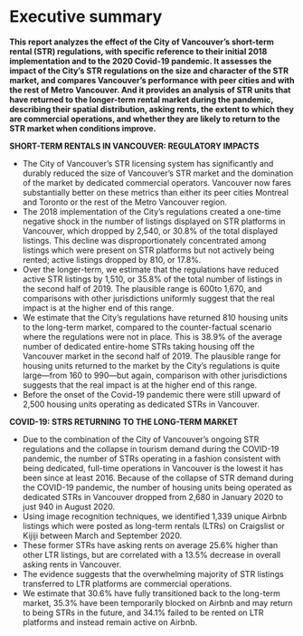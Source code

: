 # Executive summary {-}

**This report analyzes the effect of the City of Vancouver’s short-term rental (STR) regulations, with specific reference to their initial 2018 implementation and to the 2020 Covid-19 pandemic. It assesses the impact of the City’s STR regulations on the size and character of the STR market, and compares Vancouver’s performance with peer cities and with the rest of Metro Vancouver. And it provides an analysis of STR units that have returned to the longer-term rental market during the pandemic, describing their spatial distribution, asking rents, the extent to which they are commercial operations, and whether they are likely to return to the STR market when conditions improve.**

\noindent\rule{\textwidth}{1pt}

**SHORT-TERM RENTALS IN VANCOUVER: REGULATORY IMPACTS**

- The City of Vancouver’s STR licensing system has significantly and durably reduced the size of Vancouver’s STR market and the domination of the market by dedicated commercial operators. Vancouver now fares substantially better on these metrics than either its peer cities Montreal and Toronto or the rest of the Metro Vancouver region.
- The 2018 implementation of the City’s regulations created a one-time negative shock in the number of listings displayed on STR platforms in Vancouver, which dropped by 2,540, or 30.8% of the total displayed listings. This decline was disproportionately concentrated among listings which were present on STR platforms but not actively being rented; active listings dropped by 810, or 17.8%.
- Over the longer-term, we estimate that the regulations have reduced active STR listings by 1,510, or 35.8% of the total number of listings in the second half of 2019. The plausible range is 600to 1,670, and comparisons with other jurisdictions uniformly suggest that the real impact is at the higher end of this range.
- We estimate that the City’s regulations have returned 810 housing units to the long-term market, compared to the counter-factual scenario where the regulations were not in place. This is 38.9% of the average number of dedicated entire-home STRs taking housing off the Vancouver market in the second half of 2019. The plausible range for housing units returned to the market by the City’s regulations is quite large—from 160 to 990—but again, comparison with other jurisdictions suggests that the real impact is at the higher end of this range.
- Before the onset of the Covid-19 pandemic there were still upward of 2,500 housing units operating as dedicated STRs in Vancouver.

**COVID-19: STRS RETURNING TO THE LONG-TERM MARKET**

- Due to the combination of the City of Vancouver's ongoing STR regulations and the collapse in tourism demand during the COVID-19 pandemic, the number of STRs operating in a fashion consistent with being dedicated, full-time operations in Vancouver is the lowest it has been since at least 2016. Because of the collapse of STR demand during the COVID-19 pandemic, the number of housing units being operated as dedicated STRs in Vancouver dropped from 2,680 in January 2020 to just 940 in August 2020. 
- Using image recognition techniques, we identified 1,339 unique Airbnb listings which were posted as long-term rentals (LTRs) on Craigslist or Kijiji between March and September 2020. 
- These former STRs have asking rents on average 25.6% higher than other LTR listings, but are correlated with a 13.5% decrease in overall asking rents in Vancouver.
- The evidence suggests that the overwhelming majority of STR listings transferred to LTR platforms are commercial operations.
- We estimate that 30.6% have fully transitioned back to the long-term market, 35.3% have been temporarily blocked on Airbnb and may return to being STRs in the future, and 34.1% failed to be rented on LTR platforms and instead remain active on Airbnb.

\newpage